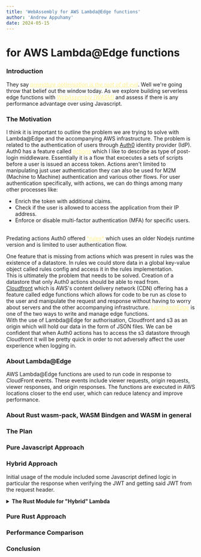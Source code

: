 ```yaml
---
title: 'WebAssembly for AWS Lambda@Edge functions'
author: 'Andrew Appuhamy'
date: 2024-05-15
---
```


# <WasmIcon/> for AWS Lambda@Edge functions

### <span id="introduction" class="group flex gap-2 "> **Introduction** <a href="#introduction"> <LinkIcon class="hidden group-hover:block hover:fill-yellow-200"/> </a> </span>

They say <a href="https://www.youtube.com/watch?v=tKbV6BpH-C8" target="_blank" style="color:rgb(254 240 138); animation: pulse 2s cubic-bezier(0.4, 0, 0.6, 1) infinite;">*premature optimisation is the root of all evil*</a>. 
Well we're going throw that belief out the window today. As we explore building serverless edge functions with <a href="https://webassembly.org/" target="_blank" style="color:rgb(254 240 138); animation: pulse 2s cubic-bezier(0.4, 0, 0.6, 1) infinite;">*WebAssembly (WASM)*</a> and assess if there is any performance advantage over using Javascript.

### <span id="the-motivation" class="group flex gap-2 "> **The Motivation**  <a href="#the-motivation"> <LinkIcon class="hidden group-hover:block hover:fill-yellow-200"/> </a> </span>
I think it is important to outline the problem we are trying to solve with Lambda@Edge and the accompanying AWS infrastructure.
The problem is related to the authentication of users through [Auth0](https://auth0.com/) identity provider (IdP). Auth0 has a feature called <a href="https://auth0.com/docs/customize/actions/actions-overview" target="_blank" style="color:rgb(254 240 138); animation: pulse 2s cubic-bezier(0.4, 0, 0.6, 1) infinite;">*actions*</a> which I like to describe as type of post-login middleware. 
Essentially it is a flow that excecutes a sets of scripts before a user is issued an access token. Actions aren't limited to manipulating just user authentication they can also be used for M2M (Machine to Machine) authentication and various other flows.
For user authentication specifically, with actions, we can do things among many other processes like:
<br/>
<ul class="list-inside list-disc">
    <li>Enrich the token with additional claims.</li>
    <li>Check if the user is allowed to access the application from their IP address. </li>
    <li>Enforce or disable multi-factor authentication (MFA) for specific users.</li>
</ul>
<br/>
Predating actions Auth0 offered <a href="https://auth0.com/docs/customize/rules/create-rules" target="_blank" style="color:rgb(254 240 138); animation: pulse 2s cubic-bezier(0.4, 0, 0.6, 1) infinite;">*rules*</a> which uses an older Nodejs runtime version and is limited to user authentication flow.

One feature that is missing from actions which was present in rules was the existence of a datastore. In rules we could store data in a global key-value object called rules config and access it in the rules implementation.
<br/>
This is ultimately the problem that needs to be solved. Creation of a datastore that only Auth0 actions should be able to read from.
<br/>
[Cloudfront](https://aws.amazon.com/cloudfront/) which is AWS's content delivery network (CDN) offering has a feature called edge functions
which allows for code to be run as close to the user and manipulate the request and response without having to worry about servers and the other accompanying infrastructure.
<a href="https://auth0.com/docs/customize/rules/create-rules" target="_blank" style="color:rgb(254 240 138); animation: pulse 2s cubic-bezier(0.4, 0, 0.6, 1) infinite;">*Lambda@Edge*</a> is one of the two ways to write and manage edge functions.
<br/>
With the use of Lambda@Edge for authorisation, Cloudfront and s3 as an origin which will hold our data in the form of JSON files. 
We can be confident that when Auth0 actions has to access the s3 datastore through Cloudfront it will be pretty quick in order to not adversely affect the user experience when logging in.
<Auth0ActionsDatastore/>
### <span id="about-lambda@edge" class="group flex gap-2 "> **About Lambda@Edge**  <a href="#about-lambda@edge"> <LinkIcon class="hidden group-hover:block hover:fill-yellow-200"/> </a> </span>
AWS Lambda@Edge functions are used to run code in response to CloudFront events. These events include viewer requests, origin requests, viewer responses, and origin responses. The functions are executed in AWS locations closer to the end user, which can reduce latency and improve performance.
### <span id="about-wasm" class="group flex gap-2 "> **About Rust wasm-pack, WASM Bindgen and WASM in general**  <a href="#about-wasm"> <LinkIcon class="hidden group-hover:block hover:fill-yellow-200"/> </a> </span>

### <span id="the-plan" class="group flex gap-2 "> **The Plan**  <a href="#the-plan"> <LinkIcon class="hidden group-hover:block hover:fill-yellow-200"/> </a> </span>

### <span id="pure-js-approach" class="group flex gap-2 "> **Pure Javascript Approach**  <a href="#pure-js-approach"> <LinkIcon class="hidden group-hover:block hover:fill-yellow-200"/> </a> </span>

### <span id="hybrid-approach" class="group flex gap-2 "> **Hybrid Approach**  <a href="#hybrid-approach"> <LinkIcon class="hidden group-hover:block hover:fill-yellow-200"/> </a> </span>

Initial usage of the <WasmIcon/> module included some Javascript defined logic in particular the response when verifying the JWT and getting said JWT from the request header.

<details id="wasm-hybrid-lambda">
    <summary>
        <strong>The Rust <WasmIcon/> Module for "Hybrid" Lambda</strong>
    </summary>
<div id="wasm-hybrid-lambda-code">
```rust
#[derive(Debug)]
pub enum Status {
    Ok,
    Unauthorized,
    Forbidden,
}

impl fmt::Display for Status {
    fn fmt(&self, f: &mut fmt::Formatter) -> fmt::Result {
        match *self {
            Status::Ok => write!(f, "200"),
            Status::Unauthorized => write!(f, "401"),
            Status::Forbidden => write!(f, "403"),
        }
    }
}

const JWT_SECRET: &'static str = env!("JWT_SECRET");

#[wasm_bindgen]
pub fn verify(token: &str) -> String {
    
    let decoded_token = decode::<Claims>(&token, &DecodingKey::from_secret(JWT_SECRET.as_ref()), &Validation::new(Algorithm::HS256));
    let valid_permissions = vec!["view:data"];
    match decoded_token {
        Ok(token_data) => {
            console_log!("{:?}", token_data.claims);
            if token_data.claims.permissions.iter().all(|permission| valid_permissions.contains(&permission.as_str())) {
                return Status::Ok.to_string();
            } else {
                return Status::Forbidden.to_string();
            }
        },
        Err(e) => {
            console_log!("{}",e);
            return Status::Unauthorized.to_string();
        }
    }
}
```
</div>
</details>

<details id="js-hybrid-lambda">
<summary>
    <strong>The "Hybrid" Lambda</strong>
</summary>
<div id="js-hybrid-lambda-code">
```javascript
import { verify } from 'rust-edge-lambda';

export const handler = async (event, _context, callback) => {
    let authToken = '';
    const request = event.Records[0].cf.request;

    if (request.headers['authorization'])
        authToken = request.headers['authorization'][0].value.replace("Bearer ", "")

    try {
        const verifyTokenResponse = verify(authToken);
        switch (verifyTokenResponse) {
            case '401':
                response.status = '401';
                response.statusDescription = 'Unauthorized';
                response.body = JSON.stringify({ error: 'Invalid token' });
                break;
            case '403':
                response.status = '403';
                response.statusDescription = 'Forbidden';
                break;
            case '200':
                callback(null, request);
            default:
                break;
        }
    }

    catch(error) {
        console.error(error);
        response.status = '401';
        response.statusDescription = 'Unauthorized';
        response.body = JSON.stringify({ error: 'Invalid token' });
    }

    callback(null, response);
}
```
</div>
</details>

### <span id="pure-rust-approach" class="group flex gap-2 "> **Pure Rust Approach**  <a href="#pure-rust-approach"> <LinkIcon class="hidden group-hover:block hover:fill-yellow-200"/> </a> </span>

### <span id="perf-comparison" class="group flex gap-2 "> **Performance Comparison**  <a href="#perf-comparison"> <LinkIcon class="hidden group-hover:block hover:fill-yellow-200"/> </a> </span>

### <span id="conclusion" class="group flex gap-2 "> **Conclusion**  <a href="#conclusion"> <LinkIcon class="hidden group-hover:block hover:fill-yellow-200"/> </a> </span>